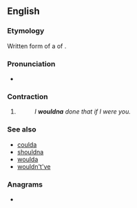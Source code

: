 ==English==

===Etymology===
Written form of a {{w|reduction (linguistics)|reduction}} of {{m|en|[[would]] [[not]] [[have]]}}.

===Pronunciation===
* {{IPA|en|/ˈwʊdnə/|/-n̩ə/}}

===Contraction===
{{en-cont}}

# {{lb|en|colloquial}} {{contraction of|en|[[would]] [[not]] [[have]]}}
#: ''I '''wouldna''' done that if I were you.''

===See also===
* [[coulda]]
* [[shouldna]]
* [[woulda]]
* [[wouldn't've]]

===Anagrams===
* {{anagrams|en|a=adlnouw|ould wan}}